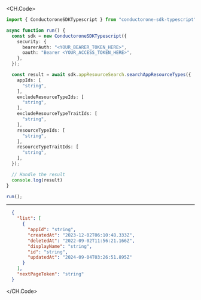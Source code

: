 
<CH.Code>
```typescript SearchAppResourceTypes.ts
import { ConductoroneSDKTypescript } from "conductorone-sdk-typescript";

async function run() {
  const sdk = new ConductoroneSDKTypescript({
    security: {
      bearerAuth: "<YOUR_BEARER_TOKEN_HERE>",
      oauth: "Bearer <YOUR_ACCESS_TOKEN_HERE>",
    },
  });

  const result = await sdk.appResourceSearch.searchAppResourceTypes({
    appIds: [
      "string",
    ],
    excludeResourceTypeIds: [
      "string",
    ],
    excludeResourceTypeTraitIds: [
      "string",
    ],
    resourceTypeIds: [
      "string",
    ],
    resourceTypeTraitIds: [
      "string",
    ],
  });

  // Handle the result
  console.log(result)
}

run();
```
---

```json Example Response
  {
    "list": [
      {
        "appId": "string",
        "createdAt": "2023-12-02T06:10:48.333Z",
        "deletedAt": "2022-09-02T11:56:21.166Z",
        "displayName": "string",
        "id": "string",
        "updatedAt": "2024-09-04T03:26:51.895Z"
      }
    ],
    "nextPageToken": "string"
  }
```
</CH.Code>
